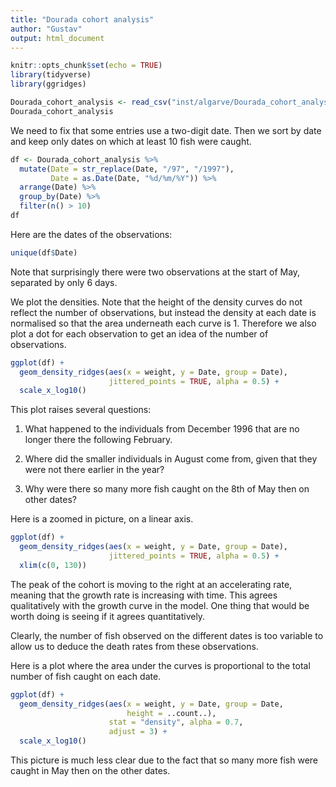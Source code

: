```yaml
---
title: "Dourada cohort analysis"
author: "Gustav"
output: html_document
---
```


```r
knitr::opts_chunk$set(echo = TRUE)
library(tidyverse)
library(ggridges)
```

```r
Dourada_cohort_analysis <- read_csv("inst/algarve/Dourada_cohort_analysis_2.csv")
Dourada_cohort_analysis
```
We need to fix that some entries use a two-digit date. Then we sort by date
and keep only dates on which at least 10 fish were caught.
```r
df <- Dourada_cohort_analysis %>% 
  mutate(Date = str_replace(Date, "/97", "/1997"),
         Date = as.Date(Date, "%d/%m/%Y")) %>% 
  arrange(Date) %>% 
  group_by(Date) %>% 
  filter(n() > 10)
df
```
Here are the dates of the observations:
```r
unique(df$Date)
```
Note that surprisingly there were two observations at the start of May,
separated by only 6 days.

We plot the densities. Note that the height of the density curves do not reflect
the number of observations, but instead the density at each date is normalised
so that the area underneath each curve is 1. Therefore we also plot a dot for
each observation to get an idea of the number of observations.
```r
ggplot(df) +
  geom_density_ridges(aes(x = weight, y = Date, group = Date),
                      jittered_points = TRUE, alpha = 0.5) +
  scale_x_log10()
```

This plot raises several questions:

1. What happened to the individuals from December 1996 that are no longer there
the following February.

2. Where did the smaller individuals in August come from, given that they were
not there earlier in the year?

3. Why were there so many more fish caught on the 8th of May then on other
dates?

Here is a zoomed in picture, on a linear axis. 
```r
ggplot(df) +
  geom_density_ridges(aes(x = weight, y = Date, group = Date),
                      jittered_points = TRUE, alpha = 0.5) +
  xlim(c(0, 130))
```

The peak of the cohort is moving to the right at an accelerating rate, meaning
that the growth rate is increasing with time. This agrees qualitatively with the
growth curve in the model. One thing that would be worth doing is seeing if it
agrees quantitatively.

Clearly, the number of fish observed on the different dates is too variable to
allow us to deduce the death rates from these observations.

Here is a plot where the area under the curves is proportional to the total
number of fish caught on each date.
```r
ggplot(df) +
  geom_density_ridges(aes(x = weight, y = Date, group = Date,
                          height = ..count..),
                      stat = "density", alpha = 0.7,
                      adjust = 3) +
  scale_x_log10()
```

This picture is much less clear due to the fact that so many more fish were
caught in May then on the other dates.

